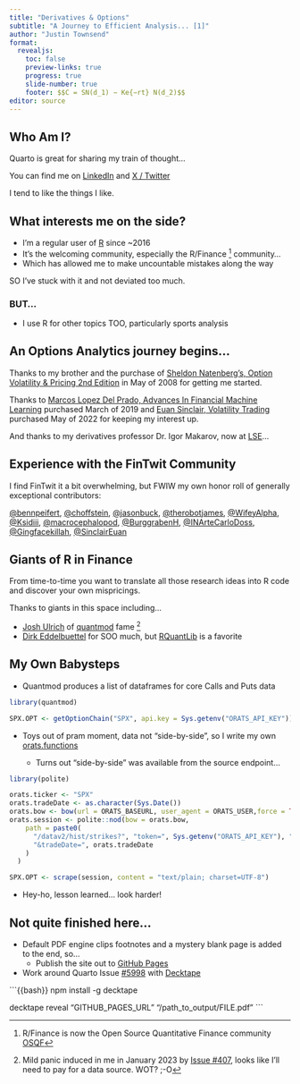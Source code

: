 ```yaml
---
title: "Derivatives & Options"
subtitle: "A Journey to Efficient Analysis... [1]"
author: "Justin Townsend"
format:
  revealjs:
    toc: false
    preview-links: true
    progress: true
    slide-number: true
    footer: $$C = SN(d_1) − Ke{−rt} N(d_2)$$
editor: source
---
```


## Who Am I?

Quarto is great for sharing my train of thought...

You can find me on [LinkedIn](https://www.linkedin.com/in/justin-j-townsend/) and [X / Twitter](https://x.com/justinjtownsend)

I tend to like the things I like.

## What interests me on the side? {.smaller}

-   I'm a regular user of [R](https://www.r-project.org/) since \~2016
-   It's the welcoming community, especially the R/Finance [^1] community...
-   Which has allowed me to make uncountable mistakes along the way

[^1]: R/Finance is now the Open Source Quantitative Finance community [OSQF](https://www.osqf.org/)

SO I've stuck with it and not deviated too much.

### BUT...

-   I use R for other topics TOO, particularly sports analysis

## An Options Analytics journey begins... {.smaller}

Thanks to my brother and the purchase of [Sheldon Natenberg's, Option Volatility & Pricing 2nd Edition](https://www.amazon.co.uk/Option-Volatility-Pricing-Strategies-Techniques/dp/155738486X/ref=tmm_hrd_swatch_0) in May of 2008 for getting me started.

Thanks to [Marcos Lopez Del Prado, Advances In Financial Machine Learning](https://www.amazon.co.uk/Advances-Financial-Machine-Learning-Marcos/dp/1119482089/ref=sr_1_2_sspa) purchased March of 2019 and [Euan Sinclair, Volatility Trading](https://www.amazon.co.uk/Volatility-Trading-Website-Wiley/dp/1118347137/ref=sr_1_1) purchased May of 2022 for keeping my interest up.

And thanks to my derivatives professor Dr. Igor Makarov, now at [LSE](https://www.lse.ac.uk/finance/people/faculty/Makarov)...

## Experience with the FinTwit Community {.smaller}

I find FinTwit it a bit overwhelming, but FWIW my own honor roll of generally exceptional contributors:

[\@bennpeifert](https://x.com/bennpeifert), [\@choffstein](https://x.com/choffstein), [\@jasonbuck](https://x.com/jasoncbuck), [\@therobotjames](https://x.com/therobotjames), [\@WifeyAlpha](https://x.com/WifeyAlpha), [\@Ksidiii](https://x.com/Ksidiii), [\@macrocephalopod](https://x.com/macrocephalopod), [\@BurggrabenH](https://x.com/BurggrabenH), [\@INArteCarloDoss](https://x.com/INArteCarloDoss), [\@Gingfacekillah](https://x.com/Gingfacekillah), [\@SinclairEuan](https://x.com/SinclairEuan)

## Giants of R in Finance {.smaller}

From time-to-time you want to translate all those research ideas into R code and discover your own mispricings.

Thanks to giants in this space including...

-   [Josh Ulrich](https://www.joshuaulrich.com/) of [quantmod](https://cran.r-project.org/web/packages/quantmod/index.html) fame [^2]
-   [Dirk Eddelbuettel](https://dirk.eddelbuettel.com/) for SOO much, but [RQuantLib](https://dirk.eddelbuettel.com/code/rquantlib.html) is a favorite

[^2]: Mild panic induced in me in January 2023 by [Issue #407](https://github.com/joshuaulrich/quantmod/issues/407), looks like I'll need to pay for a data source. WOT? ;-O

## My Own Babysteps {.smaller}
-   Quantmod produces a list of dataframes for core Calls and Puts data

``` r
library(quantmod)

SPX.OPT <- getOptionChain("SPX", api.key = Sys.getenv("ORATS_API_KEY"))
```

-   Toys out of pram moment, data not "side-by-side", so I write my own [orats.functions](https://gist.github.com/justinjtownsend/8c7175222118e2eec6a839de82c2957c)

    -   Turns out "side-by-side" was available from the source endpoint...

``` .R
library(polite)

orats.ticker <- "SPX"
orats.tradeDate <- as.character(Sys.Date())
orats.bow <- bow(url = ORATS_BASEURL, user_agent = ORATS_USER,force = TRUE)
orats.session <- polite::nod(bow = orats.bow,
    path = paste0(
      "/datav2/hist/strikes?", "token=", Sys.getenv("ORATS_API_KEY"), "&ticker=", orats.ticker,
      "&tradeDate=", orats.tradeDate
    )
  )

SPX.OPT <- scrape(session, content = "text/plain; charset=UTF-8")
```

-   Hey-ho, lesson learned... look harder!

## Not quite finished here... {.smaller}

-   Default PDF engine clips footnotes and a mystery blank page is added to the end, so...
    -   Publish the site out to [GitHub Pages](https://quarto.org/docs/publishing/github-pages.html)
-   Work around Quarto Issue [#5998](https://github.com/quarto-dev/quarto-cli/issues/5998) with [Decktape](https://github.com/astefanutti/decktape)

```{{bash}}
npm install -g decktape

decktape reveal "GITHUB_PAGES_URL" "/path_to_output/FILE.pdf"
```
